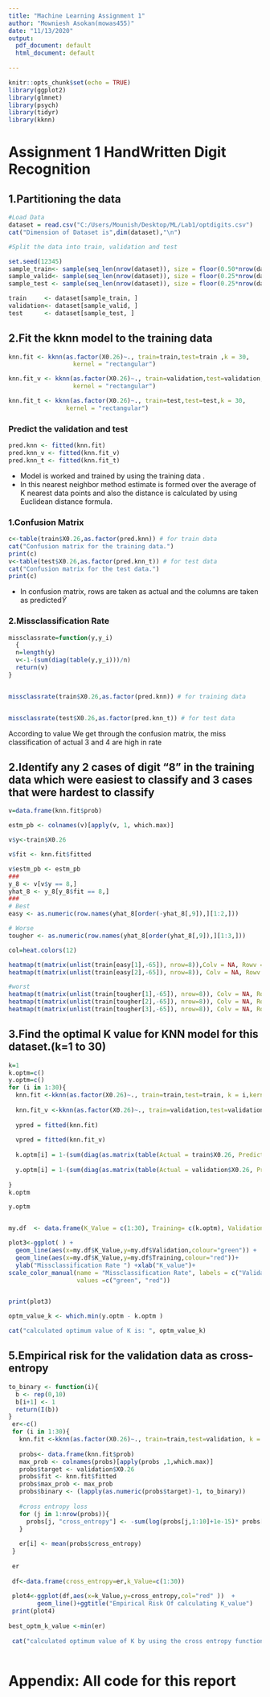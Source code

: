 ```yaml
---
title: "Machine Learning Assignment 1"
author: "Mowniesh Asokan(mowas455)"
date: "11/13/2020"
output: 
  pdf_document: default
  html_document: default
  
---
```


```r
knitr::opts_chunk$set(echo = TRUE)
library(ggplot2)
library(glmnet)
library(psych)
library(tidyr)
library(kknn)
```

# Assignment 1 HandWritten Digit Recognition


## 1.Partitioning the data

```r
#Load Data
dataset = read.csv("C:/Users/Mounish/Desktop/ML/Lab1/optdigits.csv")
cat("Dimension of Dataset is",dim(dataset),"\n")

#Split the data into train, validation and test

set.seed(12345)
sample_train<- sample(seq_len(nrow(dataset)), size = floor(0.50*nrow(dataset)))
sample_valid<- sample(seq_len(nrow(dataset)), size = floor(0.25*nrow(dataset)))
sample_test <- sample(seq_len(nrow(dataset)), size = floor(0.25*nrow(dataset)))

train     <- dataset[sample_train, ]
validation<- dataset[sample_valid, ]
test      <- dataset[sample_test, ]

```

## 2.Fit the kknn model to the training data

```r

knn.fit <- kknn(as.factor(X0.26)~., train=train,test=train ,k = 30,
                  kernel = "rectangular")

knn.fit_v <- kknn(as.factor(X0.26)~., train=validation,test=validation,k = 30,
                  kernel = "rectangular")

knn.fit_t <- kknn(as.factor(X0.26)~., train=test,test=test,k = 30,
                kernel = "rectangular")

```
### Predict the validation and test
```r
pred.knn <- fitted(knn.fit)
pred.knn_v <- fitted(knn.fit_v)
pred.knn_t <- fitted(knn.fit_t)

```
* Model is worked and trained by using the training data .
* In this nearest neighbor method estimate is formed over the average of K nearest data points   and also the distance is calculated by using Euclidean distance formula.


### 1.Confusion Matrix
```r
c<-table(train$X0.26,as.factor(pred.knn)) # for train data
cat("Confusion matrix for the training data.")
print(c)
v<-table(test$X0.26,as.factor(pred.knn_t)) # for test data
cat("Confusion matrix for the test data.")
print(c)
```
* In confusion matrix, rows are taken as actual and the columns are taken as predicted$\bar{Y}$

### 2.Missclassification Rate

```r
missclassrate=function(y,y_i)
  {
  n=length(y)
  v<-1-(sum(diag(table(y,y_i)))/n)
  return(v)
}


missclassrate(train$X0.26,as.factor(pred.knn)) # for training data


missclassrate(test$X0.26,as.factor(pred.knn_t)) # for test data

```
According to value We get through the confusion matrix, the miss classification of actual 3 and 4 are high in rate

## 2.Identify any 2 cases of digit “8” in the training data which were easiest to classify and 3 cases that were hardest to classify

```r
v=data.frame(knn.fit$prob)

estm_pb <- colnames(v)[apply(v, 1, which.max)]

v$y<-train$X0.26

v$fit <- knn.fit$fitted

v$estm_pb <- estm_pb
###
y_8 <- v[v$y == 8,]
yhat_8 <- y_8[y_8$fit == 8,]
###
# Best
easy <- as.numeric(row.names(yhat_8[order(-yhat_8[,9]),][1:2,]))

# Worse
tougher <- as.numeric(row.names(yhat_8[order(yhat_8[,9]),][1:3,]))

col=heat.colors(12)

heatmap(t(matrix(unlist(train[easy[1],-65]), nrow=8)),Colv = NA, Rowv = NA,col=rev(heat.colors(12)))
heatmap(t(matrix(unlist(train[easy[2],-65]), nrow=8)), Colv = NA, Rowv = NA,col=rev(heat.colors(12)))

#worst
heatmap(t(matrix(unlist(train[tougher[1],-65]), nrow=8)), Colv = NA, Rowv = NA,col=rev(heat.colors(12)))
heatmap(t(matrix(unlist(train[tougher[2],-65]), nrow=8)), Colv = NA, Rowv = NA,col=rev(heat.colors(12)))
heatmap(t(matrix(unlist(train[tougher[3],-65]), nrow=8)), Colv = NA, Rowv = NA,col=rev(heat.colors(12)))

```
## 3.Find the optimal K value for KNN model for this dataset.(k=1 to 30) 

```r
k=1
k.optm=c() 
y.optm=c()
for (i in 1:30){ 
  knn.fit <-kknn(as.factor(X0.26)~., train=train,test=train, k = i,kernel = "rectangular")
  
  knn.fit_v <-kknn(as.factor(X0.26)~., train=validation,test=validation, k = i,kernel = "rectangular")
  
  ypred = fitted(knn.fit)
  
  vpred = fitted(knn.fit_v)
  
  k.optm[i] = 1-(sum(diag(as.matrix(table(Actual = train$X0.26, Predicted = ypred))))/nrow(train))
  
  y.optm[i] = 1-(sum(diag(as.matrix(table(Actual = validation$X0.26, Predicted = vpred))))/nrow(validation))
  
}
k.optm

y.optm


my.df  <- data.frame(K_Value = c(1:30), Training= c(k.optm), Validation = c(y.optm))

plot3<-ggplot( ) +
  geom_line(aes(x=my.df$K_Value,y=my.df$Validation,colour="green")) +
  geom_line(aes(x=my.df$K_Value,y=my.df$Training,colour="red"))+
  ylab("Missclassification Rate ") +xlab("K_value")+
scale_color_manual(name = "Missclassification Rate", labels = c("Validation ", "Training "), 
                   values =c("green", "red"))


print(plot3)

optm_value_k <- which.min(y.optm - k.optm )

cat("calculated optimum value of K is: ", optm_value_k)

```
## 5.Empirical risk for the validation data as cross-entropy

```r
to_binary <- function(i){
  b <- rep(0,10)
  b[i+1] <- 1
  return(I(b))
}
 er<-c()
 for (i in 1:30){ 
   knn.fit <-kknn(as.factor(X0.26)~., train=train,test=validation, k = i,kernel = "rectangular")
   
   probs<- data.frame(knn.fit$prob)
   max_prob <- colnames(probs)[apply(probs ,1,which.max)]
   probs$target <- validation$X0.26
   probs$fit <- knn.fit$fitted
   probs$max_prob <- max_prob
   probs$binary <- (lapply(as.numeric(probs$target)-1, to_binary))
   
   #cross entropy loss
   for (j in 1:nrow(probs)){
     probs[j, "cross_entropy"] <- -sum(log(probs[j,1:10]+1e-15)* probs[[j, "binary"]])
   }
   
   er[i] <- mean(probs$cross_entropy)
 }
 
 er
 
 df<-data.frame(cross_entropy=er,k_Value=c(1:30))
   
 plot4<-ggplot(df,aes(x=k_Value,y=cross_entropy,col="red" ))  +
        geom_line()+ggtitle("Empirical Risk Of calculating K_value") 
 print(plot4)
 
best_optm_k_value <-min(er)
 
 cat("calculated optimum value of K by using the cross entropy function is: ", best_optm_k_value)
 
```













# Appendix: All code for this report

```r
```
